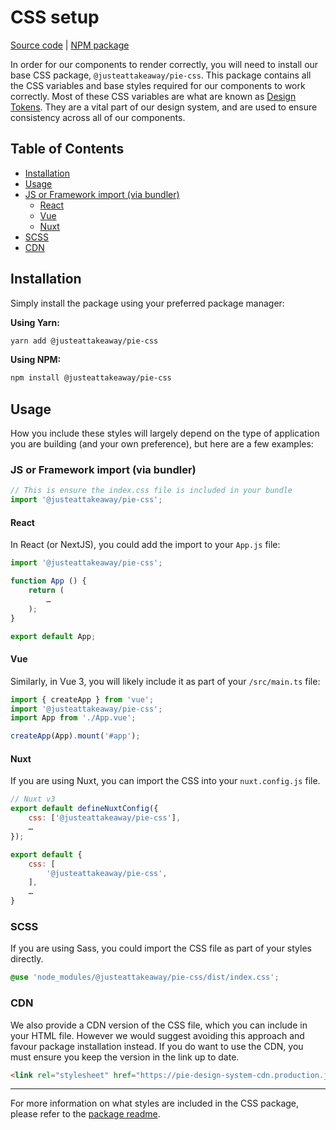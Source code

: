 
<Meta title="Introduction/CSS setup" />

# CSS setup
[Source code](https://github.com/justeattakeaway/pie/tree/main/packages/tools/pie-css) | [NPM package](https://www.npmjs.com/package/@justeattakeaway/pie-css)

In order for our components to render correctly, you will need to install our base CSS package, `@justeattakeaway/pie-css`. This package contains all the CSS variables and base styles required for our components to work correctly.
Most of these CSS variables are what are known as [Design Tokens](https://pie.design/foundations/design-tokens/). They are a vital part of our design system, and are used to ensure consistency across all of our components.

## Table of Contents

- [Installation](#installation)
- [Usage](#usage)
- [JS or Framework import (via bundler)](#js-or-framework-import-via-bundler)
    - [React](#react)
    - [Vue](#vue)
    - [Nuxt](#nuxt)
- [SCSS](#scss)
- [CDN](#cdn)


## Installation

Simply install the package using your preferred package manager:

**Using Yarn:**

```bash
yarn add @justeattakeaway/pie-css
```

**Using NPM:**

```bash
npm install @justeattakeaway/pie-css
```

## Usage

How you include these styles will largely depend on the type of application you are building (and your own preference), but here are a few examples:

### JS or Framework import (via bundler)
```javascript
// This is ensure the index.css file is included in your bundle
import '@justeattakeaway/pie-css';
```

#### React
In React (or NextJS), you could add the import to your `App.js` file:

```javascript
import '@justeattakeaway/pie-css';

function App () {
    return (
        …
    );
}

export default App;
```

#### Vue

Similarly, in Vue 3, you will likely include it as part of your `/src/main.ts` file:

```javascript
import { createApp } from 'vue';
import '@justeattakeaway/pie-css';
import App from './App.vue';

createApp(App).mount('#app');
```

#### Nuxt

If you are using Nuxt, you can import the CSS into your `nuxt.config.js` file.

```javascript
// Nuxt v3
export default defineNuxtConfig({
    css: ['@justeattakeaway/pie-css'],
    …
});
```

```javascript
export default {
    css: [
        '@justeattakeaway/pie-css',
    ],
    …
}
```

### SCSS
If you are using Sass, you could import the CSS file as part of your styles directly.

```scss
@use 'node_modules/@justeattakeaway/pie-css/dist/index.css';
```

### CDN
We also provide a CDN version of the CSS file, which you can include in your HTML file. However we would suggest avoiding this approach and favour package installation instead. If you do want to use the CDN, you must ensure you keep the version in the link up to date.

```html
<link rel="stylesheet" href="https://pie-design-system-cdn.production.jet-external.com/pie-css/v0.16.0/index.css">
```
---

For more information on what styles are included in the CSS package, please refer to the [package readme](https://www.npmjs.com/package/@justeattakeaway/pie-css).
